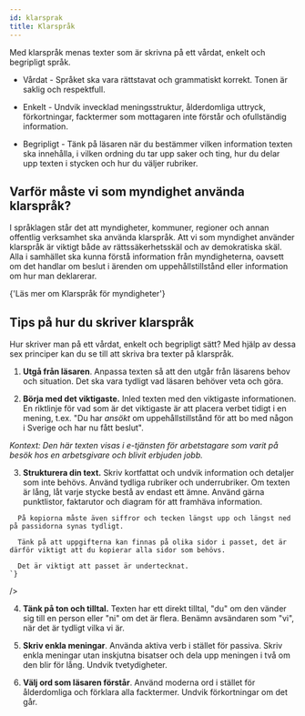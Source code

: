 ```yaml
---
id: klarsprak
title: Klarspråk
---
```



Med klarspråk menas texter som är skrivna på ett vårdat, enkelt och begripligt språk.

- Vårdat - Språket ska vara rättstavat och grammatiskt korrekt. Tonen är saklig och respektfull.

- Enkelt - Undvik invecklad meningsstruktur, ålderdomliga uttryck, förkortningar, facktermer som mottagaren inte förstår och ofullständig information.

- Begripligt - Tänk på läsaren när du bestämmer vilken information texten ska innehålla, i vilken ordning du tar upp saker och ting, hur du delar upp texten i stycken och hur du väljer rubriker.

## Varför måste vi som myndighet använda klarspråk?

I språklagen står det att myndigheter, kommuner, regioner och annan offentlig verksamhet ska använda klarspråk. Att vi som myndighet använder klarspråk är viktigt både av rättssäkerhetsskäl och av demokratiska skäl. Alla i samhället ska kunna förstå information från myndigheterna, oavsett om det handlar om beslut i ärenden om uppehållstillstånd eller information om hur man deklarerar.

<Link
  standalone
  href='https://www.isof.se/utforska/vagledningar/myndigheternas-skrivregler'
>
  {'Läs mer om Klarspråk för myndigheter'}
</Link>

## Tips på hur du skriver klarspråk

Hur skriver man på ett vårdat, enkelt och begripligt sätt? Med hjälp av dessa sex principer kan du se till att skriva bra texter på klarspråk.

1.  **Utgå från läsaren**. Anpassa texten så att den utgår från läsarens behov och situation. Det ska vara tydligt vad läsaren behöver veta och göra.

<div className='card-guidelines'>
  <InfoBanner
    type='success'
    title='Skriv'
    message='Du saknar behörighet. Du har ingen giltig behörighet för att använda applikationen. Vänd dig till din närmsta chef för att få behörighet till applikationen. Mejla eller ring helpdesk om du har behörighet, men ändå inte kommer in.'
  />
  <InfoBanner
    type='warning'
    title='Skriv inte'
    message='Behörighet saknas'
  />
</div>

2.  **Börja med det viktigaste.** Inled texten med den viktigaste informationen. En riktlinje för vad som är det viktigaste är att placera verbet tidigt i en mening, t.ex. "Du har _ansökt_ om uppehållstillstånd för att bo med någon i Sverige och har nu fått beslut".

_Kontext: Den här texten visas i e-tjänsten för arbetstagare som varit på besök hos en arbetsgivare och blivit erbjuden jobb._

<div className='card-guidelines'>
  <InfoBanner
    type='success'
    title='Skriv'
    message='Om du har besökt en arbetsgivare i Sverige och fått en anställning kan du ansöka om arbetstillstånd utan att behöva lämna Sverige. Du får inte börja arbeta i Sverige innan du har fått ett arbetstillstånd. Om du inte uppfyller alla krav för att ansöka inifrån Sverige ska du i stället lämna landet och ansöka om arbetstillstånd från ditt hemland.'
  />
  <InfoBanner
    type='warning'
    title='Skriv inte'
    message='För att få uppehållstillstånd är huvudregeln att tillstånd ska vara beviljat innan inresa till Sverige. Det finns däremot några undantag. Du som har besökt en arbetsgivare i Sverige och fått en anställning kan ansöka om arbetstillstånd utan att behöva lämna Sverige. Du får inte börja arbeta i Sverige innan du har fått ett arbetstillstånd.'
  />
</div>

3. **Strukturera din text.** Skriv kortfattat och undvik information och detaljer som inte behövs. Använd tydliga rubriker och underrubriker. Om texten är lång, låt varje stycke bestå av endast ett ämne. Använd gärna punktlistor, faktarutor och diagram för att framhäva information.

<div className='card-guidelines'>
  <InfoBanner
    type='success'
    title='Skriv'
    message={`
     Viktigt att tänka på när du bifogar kopia av ditt pass.
     Du ska skicka med kopior av de sidor i ditt pass som visar: 
      - personuppgifter 
      - giltighetstid
      - utfärdandeland 
      - din namnteckning, om det finns ett fält för namnteckning
      - om du har tillstånd att bo i andra länder än ditt hemland.
      
      På kopiorna måste även siffror och tecken längst upp och längst ned på passidorna synas tydligt.

      Tänk på att uppgifterna kan finnas på olika sidor i passet, det är därför viktigt att du kopierar alla sidor som behövs.

      Det är viktigt att passet är undertecknat.
    `}

/>

  <InfoBanner
    type='warning'
    title='Skriv inte'
    message='Du ska skicka med kopior av de sidor i ditt pass som visar personuppgifter, giltighetstid, utfärdandeland, din namnteckning, samt uppgifter om du har tillstånd att bo i andra länder än ditt hemland. På kopiorna måste även siffror och tecken längst upp och längst ned på passidorna synas tydligt. Tänk på att uppgifterna kan finnas på olika sidor i passet, det är därför viktigt att du kopierar alla sidor som behövs. Det är viktigt att passet är undertecknat.'
  />
</div>

4. **Tänk på ton och tilltal.** Texten har ett direkt tilltal, "du" om den vänder sig till en person eller "ni" om det är flera. Benämn avsändaren som "vi", när det är tydligt vilka vi är.

<div className='card-guidelines'>
  <InfoBanner
    type='success'
    title='Skriv'
    message='Du har skickat in information till oss som visar att du har en fast anställning'
  />
  <InfoBanner
    type='warning'
    title='Skriv inte'
    message='Enligt den information som inkommit till Migrationsverket har du en fast anställning.'
  />
</div>

5. **Skriv enkla meningar**. Använda aktiva verb i stället för passiva. Skriv enkla meningar utan inskjutna bisatser och dela upp meningen i två om den blir för lång. Undvik tvetydigheter.

<div className='card-guidelines'>
  <InfoBanner
    type='success'
    title='Skriv'
    message='Om din situation förändras innan Migrationsverket har fattat beslut kan du komplettera din ansökan per post. Det kan till exempel vara att du har börjat arbeta, att du har avslutat dina studier eller att din familjesituation har förändrats.'
  />
  <InfoBanner
    type='warning'
    title='Skriv inte'
    message='Om din situation förändras, till exempel att du har börjat arbeta, avslutat dina studier eller att din familjesituation har förändrats innan Migrationsverket har fattat beslut, kan du komplettera din ansökan per post.'
  />
</div>

6. **Välj ord som läsaren förstår**. Använd moderna ord i stället för ålderdomliga och förklara alla facktermer. Undvik förkortningar om det går.

<div className='card-guidelines'>
  <InfoBanner
    type='success'
    title='Skriv'
    message='få, lämna in/skicka in, om, på, till, för, ska, finnas'
  />
  <InfoBanner
    type='warning'
    title='Skriv inte'
    message='erhålla/beviljas, inkomma med, avseende/beträffande, gällande/rörande, skall, föreligga'
  />
</div>
